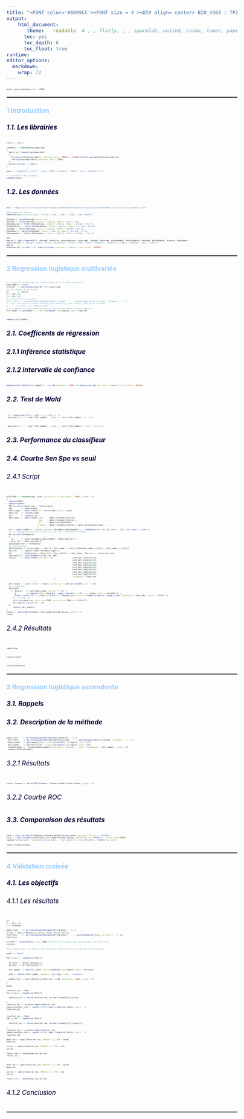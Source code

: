 ---
title: "<FONT color='#6699CC'><FONT size = 4 ><DIV align= center> BIO_4303 : TP2 Regression Logistique </DIV></FONT></FONT>"
output:
    html_document:
       theme:   readable  # , , flatly, , , spacelab, united, cosmo, lumen, paper, sandstone, simplex,  yeti default cerulean journal    darkl    
      toc: yes
      toc_depth: 6
      toc_float: true
runtime: 
editor_options: 
  markdown: 
    wrap: 72
---

```{=html}
<style type="text/css">
body, td {font-size: 17px;}
code.r{font-size: 5px;}
pre { font-size: 15px;}
</style>
```
```{r setup, include=FALSE}
knitr::opts_chunk$set(echo = TRUE)
```

</FONT></FONT>

<hr style="border: 1px  solid gray">

</hr>
#### <FONT color='#99CCFF'> 1 Introduction</FONT>
##### <FONT color='#000033'> 1.1. Les librairies </FONT>

```{r cars}
rm(list = ls())

LoadPack <- function(Packrequired)
{
  for(i in 1:length(Packrequired))
  {
    if(require(Packrequired[i], character.only = TRUE) == FALSE){install.packages(Packrequired[i])}
    library(Packrequired[i],character.only = TRUE)
  }
  print('Package ... DONE')
}

pack <- c('ggplot2','caret', 'readr','pROC','reshape2', 'MASS', 'aod', 'kableExtra' )

#-> chargement des packages
LoadPack(pack)
```


##### <FONT color='#000033'> 1.2. Les données </FONT>
```{r}
dfw <- read.csv("C:/Users/clemc/OneDrive/Bureau/ESIEE/E4/P3/Machine learning avancé/TD/Hearh_clinical_records_dataset.csv")

#Formatage des données
names(dfw)[c(3,5,6,8,9,13)] <- c('cpk','frac', 'hbp', 'creat', 'Na','event')

dfw$age <- round(dfw$age,digits = 0)
dfw$sex <- factor(dfw$sex, levels = c(0,1), labels = c('F','H'))
dfw$smoking <- factor(dfw$smoking, levels = c(0,1), labels = c('Non','Oui'))
dfw$diabetes <- factor(dfw$diabetes, levels = c(0,1), labels = c('Non','Oui'))
dfw$hbp <- factor(dfw$hbp, levels = c(0,1), labels = c('Non','Oui'))
dfw$event <- factor(dfw$event, levels = c(0,1), labels = c('dcd','vv'))
dfw$anaemia <- factor(dfw$anaemia, levels = c(0,1), labels = c('Non', 'Oui'))

dfw
new_df <- data.frame(dfw[1], dfw$cpk, dfw$frac, dfw$platelets, dfw$creat, dfw$Na, dfw$time, dfw$anaemia, dfw$diabetes, dfw$hbp, dfw$smoking, dfw$sex, dfw$event)
names(new_df) <- c("age", "cpk", "frac", "platelets", "creat", "Na", "time", "anaemia", "diabetes", "hbp", "smoking", "sex", "event")
new_df  
head(new_df) %>% kbl() %>%  kable_styling( position = "center", full_width = FALSE)
```


</FONT></FONT>
<hr style="border: 1px  solid gray">
</hr>

#### <FONT color='#99CCFF'> 2 Regression logistique multivariée</FONT>
```{r}
#-> recherche automatique de l'identifiant de la variable à prédire 
pred_name <- 'event' 
id_pred   <- which(names(new_df) %in% pred_name)   
#-> on renomme de dataframe
XY        <- new_df 
X <- XY[1:6]
Y <- XY[7:12]
#-> construction du modèle
#full_form  <- as.formula(paste0(names(dfw)[id_pred], ' ~ ',paste0(names(dfw)[-id_pred], collapse = ' + ')))
#-> rmq : on aurait pu aussi utiolser une formule bcp plus simple ( mais moins lisible)
# ..... ful_form <- as.formula('event ~.')
#-> on appelle la règression logistique (qui est un modèle linéaire général)
full_model <- glm(event ~., family=binomial(link=logit), data = new_df)
```
```{r}
summary(full_model)
```

##### <FONT color='#000033'> 2.1. Coefficents de régression </FONT>
##### <FONT color='#000033'> 2.1.1 Inférence statistique </FONT>

##### <FONT color='#000033'> 2.1.2 Intervalle de confiance</FONT>
```{r}
head(confint.default(full_model) )  %>% kbl(booktabs = TRUE) %>% kable_styling( position = "center", full_width = FALSE)
```


##### <FONT color='#000033'> 2.2. Test de Wald</FONT>
```{r}
 t <- rbind(rep(0,13)) ; t[2] <- 1 ; t[7] <- -1
 wald.test ( b  =  coef (full_model),  Sigma  =  vcov (full_model),  L  = t)
```


```{r}
 wald.test ( b  =  coef (full_model),  Sigma  =  vcov (full_model),  Terms  = c(4,7))
```

##### <FONT color='#000033'> 2.3. Performance du classifieur</FONT>

##### <FONT color='#000033'> 2.4. Courbe Sen Spe vs seuil</FONT>
###### <FONT color='#000033'> 2.4.1 Script</FONT>
```{r}
Valid_ROC <- function(obs, pred, direction = 0, threshold  = NULL, graph = T)
{
  require(pROC)
  require(caret)
  if(!is.factor(obs)){obs <- factor(obs)}
  lev        <- levels(obs)
  data_logit <- data.frame(obs = factor(obs), pred = pred)
  data_roc   <- roc(obs,pred)
  cir        <- ci(data_roc)
  data_spec  <- data.frame( sens    = data_roc$sensitivities ,
                            spec    = data_roc$specificities ,
                            thr     = data_roc$thresholds    ,
                            youden  = data_roc$sensitivities + data_roc$specificities - 1
                           )
  cir <- data.frame(roc = c(cir, youden = max(data_spec$youden) )) ; rownames(cir) <-c('AUC_lower','AUC','AUC_upper','youden')
  #-> si argument nulle alors calcul du seuil par la méthode de Youden
  if (is.null(threshold))
  {
    id       <- which.max(data_spec$youden) ; data_spec[id,] ;   
    best_thr <- data_spec[id,3]
  }else{best_thr <- threshold}
  #-> binarisation
  if(direction == 0){dir_name <- lev[1] ; ndir_name <- lev[2] }else{dir_name = lev[2] ; ndir_name <- lev[1]}
  fac_roc    <- rep(dir_name,nrow(data_logit))
  id         <- which(pred >= best_thr) ; fac_roc[id] <- ndir_name ; fac_roc <- factor(fac_roc)
  conf_mat_1 <- confusionMatrix(fac_roc, obs)
  result     <- data.frame(Confusion = c(                 conf_mat_1$overall[1],
                                                          conf_mat_1$overall[3], 
                                                          conf_mat_1$overall[4], 
                                                          conf_mat_1$byClass[1],
                                                          conf_mat_1$byClass[2],
                                                          conf_mat_1$byClass[3],
                                                          conf_mat_1$byClass[4],
                                                          conf_mat_1$byClass[7],
                                                          Threshold  = best_thr
                                          ) 
                         )
  all_result <- list( result = result, Confusion = conf_mat_1$table, roc = cir)
  #--> graphique
  if(graph)
    {  data_gr    <- melt(data_spec, id.vars = 'thr') 
       gr         <- ggplot(data = data_gr) + geom_line(aes(x = thr, y = value, color = variable )) + 
       ylab('Probability') + xlab('threshold') + theme(legend.title = element_blank()) + geom_vline( xintercept = best_thr, color = '#0066CC')
      #--> courbe roc
      plot.roc(data_roc, print.auc=TRUE, print.thres=TRUE,col="#0066CC")
      all_result[['graph']] <- gr
  }  
      return( all_result)
}
result <- Valid_ROC(XY$event, full_model$fitted.values, graph = T)
result
```
###### <FONT color='#000033'> 2.4.2 Résultats</FONT>


```{r}
result$roc
```
```{r}
result$result
```


```{r}
result$Confusion
```



</FONT></FONT>
<hr style="border: 1px  solid gray">
</hr>

#### <FONT color='#99CCFF'> 3 Regression logistique ascendente</FONT>
##### <FONT color='#000033'> 3.1. Rappels</FONT>
##### <FONT color='#000033'> 3.2. Description de la méthode</FONT>
```{r}
empty_form    <- as.formula(paste0(names(dfw)[id_pred] ,'~1'))
 full_form     <- as.formula(paste0(names(dfw)[id_pred], ' ~ ', paste0(names(dfw)[-id_pred], collapse = ' + ')))
 empty_model   <- glm(empty_form , family=binomial(link=logit), data = XY)
 full_model    <- glm(full_form  , family=binomial(link=logit), data = XY)
 forward_model <-  stepAIC(empty_model,direction = 'forward',  scope = list(upper = full_model), trace = F)
 summary(forward_model)
```
###### <FONT color='#000033'> 3.2.1 Résultats</FONT>
```{r}
result_forward <- Valid_ROC(XY$event, forward_model$fitted.values, graph = F)
```
###### <FONT color='#000033'> 3.2.2 Courbe ROC</FONT>


##### <FONT color='#000033'> 3.3. Comparaison des résultats</FONT>
```{r}
roc1 <- plot.roc(factor(XY$event),forward_model$fitted.values, percent = T, col = '#CC3300')
roc2 <- lines.roc(factor(XY$event),full_model$fitted.values, percent=T, col="#0066CC",  print.thres=TRUE)
legend("bottomright", legend=c("ascend_model", "full_model"), col=c('#CC3300', "#0066CC"), lwd=2)

result_forward$result
```



</FONT></FONT>
<hr style="border: 1px  solid gray">
</hr>

#### <FONT color='#99CCFF'> 4 Validation croisée</FONT>
##### <FONT color='#000033'> 4.1. Les objectifs</FONT>



###### <FONT color='#000033'> 4.1.1 Les résultats</FONT>
```{r}
XY
X <- XY[1:12]
Y <- XY$event

empty_form    <- as.formula(paste0(names(XY)[id_pred] ,'~1'))
XY_bis <- data.frame(XY[7], XY[3], XY[5], XY[1], XY[6])
full_form     <- as.formula(paste0(names(XY)[id_pred], ' ~ ', paste0(names(XY_bis), collapse = ' + ')))
full_form

id_fold <- createFolds(Y, k=5, TRUE) #Retourne les indices des données dans les diff folds
id_fold

#Pour chaque jeux, on réalise une régression logistique sur les données d'entrainement

model <- list()

for (i in 1 : length(id_fold)){

  XY_train <- XY[id_fold[[i]],] 
  XY_test  <- XY[-id_fold[[i]],]

  full_model  <- glm(full_form, family=binomial(link=logit), data = XY_train)

  pred <- predict(full_model, newdata = XY_train, type = 'response')

  model[[i]] <- Valid_ROC(Y[id_fold[[i]]], pred, threshold = NULL, graph = T)

}
model 

resultat_roc <- NULL
for (i in 1 : length(id_fold)){

  resultat_roc <- cbind(resultat_roc, as.matrix(model[[i]]$roc))

}
resultat_roc <- as.data.frame(resultat_roc)
names(resultat_roc) <- paste("kfold",seq(1,length(id_fold)), sep = '')
resultat_roc


resultat_res <- NULL
for (i in 1 : length(id_fold)){

  resultat_res <- cbind(resultat_res, as.matrix(model[[i]]$result))

}
resultat_res <- as.data.frame(resultat_res)
names(resultat_res) <- paste("kfold",seq(1,length(id_fold)), sep = '')
resultat_res

mean_roc <- apply(resultat_roc, MARGIN = 1, FUN = mean)
mean_roc

sd_roc <- apply(resultat_roc, MARGIN = 1, FUN = sd)
sd_roc

result_roc <- cbind(mean_roc,sd_roc)
result_roc



mean_res <- apply(resultat_res, MARGIN = 1, FUN = mean)
mean_res

sd_res <- apply(resultat_res, MARGIN = 1, FUN = sd)
sd_res

result_res <- cbind(mean_res,sd_res)
```
###### <FONT color='#000033'> 4.1.2 Conclusion</FONT>




</FONT></FONT>
<hr style="border: 1px  solid gray">
</hr>


